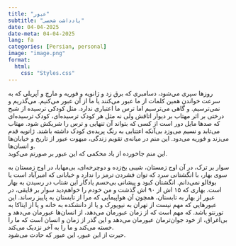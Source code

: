 ```yaml
---
title: "عبور"
subtitle: "یادداشت شخصی"
date: 04-04-2025
date-meta: 04-04-2025
lang: fa
categories: [Persian, personal]
image: "image.png"
format:
  html:
    css: "Styles.css"
---
```


::: {.farsi-text}

روزها سپری می‌شود، دسامبری که برق زد و ژانویه‌ و فوریه و مارچ و آپریلی که به سرعت خواندن همین کلمات از ما عبور می‌کنند یا ما از آن عبور می‌کنیم. می‌گذریم و نمی‌ترسیم. و گاهی می‌ترسیم اما ترس ما اعتباری ندارد. مثل کودکی ترسیده از شبح درختی بر اثر مهتاب بر دیوار اتاقش ولی نه مثل هر کودک ترسیده‌ای، کودک ترسیده‌ای که صدها مایل دور است از کسی که  بتواند آن تنهایی و ترس را شریکش شود. مهتاب می‌تابد و نسیم می‌وزد بی‌آنکه اعتنایی به رنگ پریده‌ی کودک داشته باشند. ژانویه قدم می‌زند و فوریه می‌دود. این منم در میانه‌ی تقویم زندگی، مبهوت عبور‌ از تاریخ و خیابان‌ها و انسان‌ها.  
این‌ منم جاخورده از باد محکمی که این عبور بر صورتم می‌کوبد.

سوار بر ترک، در آن اوج زمستان، شیبی یخ‌زده و دوچرخه‌ای، بی‌مهابا، در اوج زمستان به سوی بهار، با انگشتانی سرد که توان فشردن ترمز را ندارد و خیابانی که امیرآباد است یا بوفالو نمی‌دانم. انگشتان کبود و پیشانی بی‌حسم یادگار این شتاب در رسیدن به بهار است. بهاری که ۱۵ اش از ۹۰ اش گذشت و من خودم را خواهم‌دید سوار بر قایقی، در عبور از بهار به تابستان، همچون آن هواپیمایی که مرا از تابستان به پاییز رساند. این عبور‌هایی که مهم نیست از تهران به نیویورک و یا از دانشکده به خانه و یا از ایتاکا به تورنتو باشد. که مهم است که از زمان عبورمان می‌دهد، از انسان‌ها عبورمان می‌دهد و بی‌اغراق، از خود جوان‌ترمان عبورمان می‌دهد و این گذر از زمان و انسان است که ما را خسته می‌کند و ما را به آخر نزدیک می‌کند.  
حیرت از این عبور، این عبور که حادث می‌شود.

:::
